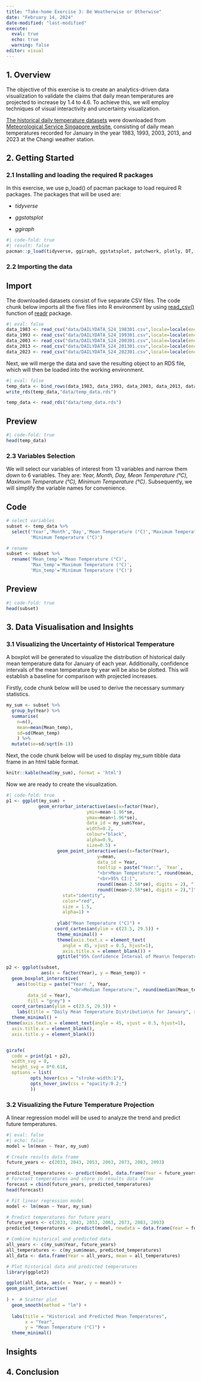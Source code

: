 ```yaml
---
title: "Take-home Exercise 3: Be Weatherwise or Otherwise"
date: "February 14, 2024"
date-modified: "last-modified"
execute:
  eval: true
  echo: true
  warning: false
editor: visual
---
```


## 1. Overview

The objective of this exercise is to create an analytics-driven data visualization to validate the claims that daily mean temperatures are projected to increase by 1.4 to 4.6. To achieve this, we will employ techniques of visual interactivity and uncertainty visualization.

[The historical daily temperature datasets](historical%20daily%20temperature) were downloaded from [Meteorological Service Singapore website](http://www.weather.gov.sg/home/), consisting of daily mean temperatures recorded for January in the year 1983, 1993, 2003, 2013, and 2023 at the Changi weather station.

## 2. Getting Started

### 2.1 Installing and loading the required R packages

In this exercise, we use p_load() of pacman package to load required R packages. The packages that will be used are:

-   *tidyverse*

-   *ggstatsplot*

-   *ggiraph*

```r
#| code-fold: true
#| result: false
pacman::p_load(tidyverse, ggiraph, ggstatsplot, patchwork, plotly, DT, crosstalk)
```

### 2.2 Importing the data

::: panel-tabset
## Import

The downloaded datasets consist of five separate CSV files. The code chunk below imports all the five files into R environment by using [read_csv()](https://readr.tidyverse.org/reference/read_delim.html) function of [readr](https://readr.tidyverse.org/) package.

```r
#| eval: false
data_1983 <- read_csv("data/DAILYDATA_S24_198301.csv",locale=locale(encoding="latin1"))
data_1993 <- read_csv("data/DAILYDATA_S24_199301.csv",locale=locale(encoding="latin1"))
data_2003 <- read_csv("data/DAILYDATA_S24_200301.csv",locale=locale(encoding="latin1"))
data_2013 <- read_csv("data/DAILYDATA_S24_201301.csv",locale=locale(encoding="latin1"))
data_2023 <- read_csv("data/DAILYDATA_S24_202301.csv",locale=locale(encoding = "UTF-8"))
```

Next, we will merge the data and save the resulting object to an RDS file, which will then be loaded into the working environment.

```r
#| eval: false
temp_data <- bind_rows(data_1983, data_1993, data_2003, data_2013, data_2023)
write_rds(temp_data,"data/temp_data.rds")
```

```r
temp_data <- read_rds("data/temp_data.rds")
```

## Preview

```r
#| code-fold: true
head(temp_data)
```
:::

### 2.3 Variables Selection

We will select our variables of interest from 13 variables and narrow them down to 6 variables. They are: *Year, Month, Day, Mean Temperature (°C), Maximum Temperature (°C), Minimum Temperature (°C)*. Subsequently, we will simplify the variable names for convenience.

::: panel-tabset
## Code

```r
# select variables
subset <- temp_data %>%
  select('Year','Month','Day','Mean Temperature (°C)','Maximum Temperature (°C)',
         'Minimum Temperature (°C)')

# rename
subset <- subset %>%
  rename('Mean_temp'='Mean Temperature (°C)',
         'Max_temp'='Maximum Temperature (°C)',
         'Min_temp'='Minimum Temperature (°C)')
```

## Preview

```r
#| code-fold: true
head(subset)
```
:::

## 3. Data Visualisation and Insights

### 3.1 Visualizing the Uncertainty of Historical Temperature

A boxplot will be generated to visualize the distribution of historical daily mean temperature data for January of each year. Additionally, confidence intervals of the mean temperature by year will be also be plotted. This will establish a baseline for comparison with projected increases.

Firstly, code chunk below will be used to derive the necessary summary statistics.

```r
my_sum <- subset %>%
  group_by(Year) %>%
  summarise(
    n=n(),
    mean=mean(Mean_temp),
    sd=sd(Mean_temp)
    ) %>%
  mutate(se=sd/sqrt(n-1))
```

Next, the code chunk below will be used to display my_sum tibble data frame in an html table format.

```r
knitr::kable(head(my_sum), format = 'html')
```

Now we are ready to create the visualization.

```r
#| code-fold: true
p1 <- ggplot(my_sum) + 
            geom_errorbar_interactive(aes(x=factor(Year),
                              ymin=mean-1.96*se, 
                              ymax=mean+1.96*se), 
                              data_id = my_sum$Year,
                              width=0.2, 
                              colour="black", 
                              alpha=0.9, 
                              size=0.5) +
                   geom_point_interactive(aes(x=factor(Year), 
                                  y=mean, 
                                  data_id = Year,
                                  tooltip = paste("Year:", `Year`, 
                                  "<br>Mean Temperature:", round(mean, digits = 2),
                                  "<br>95% CI:[", 
                                  round((mean-2.58*se), digits = 2), ",",
                                  round((mean+2.58*se), digits = 2),"]")),
                     stat="identity", 
                     color="red", 
                     size = 1.5, 
                     alpha=1) + 
             
                   ylab("Mean Temperature (°C)") + 
                  coord_cartesian(ylim = c(23.5, 29.5)) +
                   theme_minimal() + 
                   theme(axis.text.x = element_text(
                     angle = 45, vjust = 0.5, hjust=1),
                     axis.title.x = element_blank()) +
                   ggtitle("95% Confidence Interval of Mean\n Temperature by Year")

p2 <- ggplot(subset,
             aes(x = factor(Year), y = Mean_temp)) +
  geom_boxplot_interactive(
    aes(tooltip = paste("Year: ", Year,
                        "<br>Median Temperature:", round(median(Mean_temp), digits = 2)),
        data_id = Year),
        fill = "grey") +
  coord_cartesian(ylim = c(23.5, 29.5)) +
    labs(title = "Daily Mean Temperature Distribution\n for January", x = "Year") +
  theme_minimal() +
theme(axis.text.x = element_text(angle = 45, vjust = 0.5, hjust=1),
  axis.title.x = element_blank(),
  axis.title.y = element_blank())


girafe(                                  
  code = print(p1 + p2),                             
  width_svg = 8,                         
  height_svg = 8*0.618,
  options = list(
         opts_hover(css = "stroke-width:1"),
         opts_hover_inv(css = "opacity:0.2;")
         ))     
```

### 3.2 Visualizing the Future Temperature Projection

A linear regression model will be used to analyze the trend and predict future temperatures.

```r
#| eval: false
#| echo: false
model = lm(mean ~ Year, my_sum)

# Create results data frame
future_years <- c(2033, 2043, 2053, 2063, 2073, 2083, 2093)

predicted_temperatures <- predict(model, data.frame(Year = future_years), interval = "confidence")
# Forecast temperatures and store in results data frame
forecast = cbind(future_years, predicted_temperatures)
head(forecast)
```

```r


# Fit linear regression model
model <- lm(mean ~ Year, my_sum)

# Predict temperatures for future years
future_years <- c(2033, 2043, 2053, 2063, 2073, 2083, 2093)
predicted_temperatures <- predict(model, newdata = data.frame(Year = future_years))

# Combine historical and predicted data
all_years <- c(my_sum$Year, future_years)
all_temperatures <- c(my_sum$mean, predicted_temperatures)
all_data <- data.frame(Year = all_years, mean = all_temperatures)

# Plot historical data and predicted temperatures
library(ggplot2)

ggplot(all_data, aes(x = Year, y = mean)) +
geom_point_interactive(
  
) +  # Scatter plot
  geom_smooth(method = "lm") + 
  
  labs(title = "Historical and Predicted Mean Temperatures",
       x = "Year",
       y = "Mean Temperature (°C)") +
  theme_minimal()
```

::: callout-tip
## Insights
:::

## 4. Conclusion

